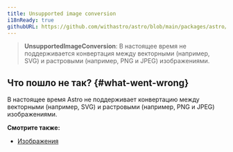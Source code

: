 ```yaml
---
title: Unsupported image conversion
i18nReady: true
githubURL: https://github.com/withastro/astro/blob/main/packages/astro/src/core/errors/errors-data.ts
---
```


> **UnsupportedImageConversion**:  В настоящее время не поддерживается конвертация между векторными (например, SVG) и растровыми (например, PNG и JPEG) изображениями.

## Что пошло не так? \{#what-went-wrong\}

В настоящее время Astro не поддерживает конвертацию между векторными (например, SVG) и растровыми (например, PNG и JPEG) изображениями.

**Смотрите также:**

-  [Изображения](/ru/guides/images/)
